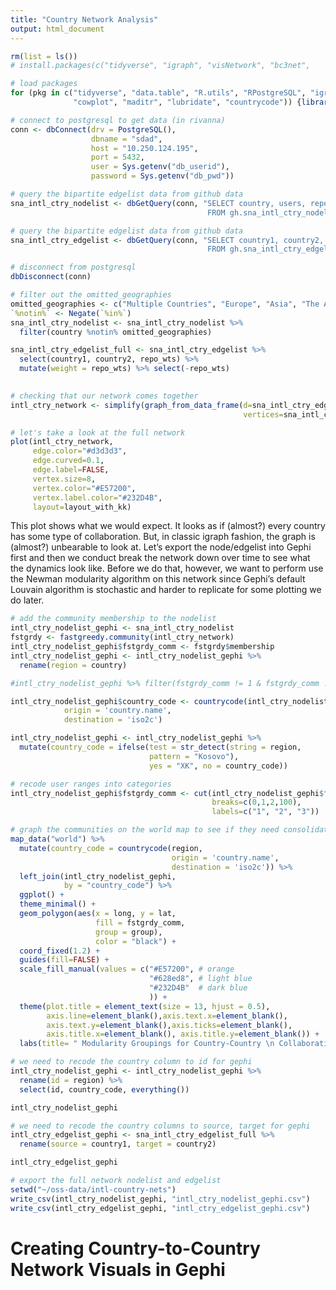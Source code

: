 ```yaml
---
title: "Country Network Analysis"
output: html_document
---
```


```r
rm(list = ls())
# install.packages(c("tidyverse", "igraph", "visNetwork", "bc3net", 

# load packages 
for (pkg in c("tidyverse", "data.table", "R.utils", "RPostgreSQL", "igraph", "rworldmap",
              "cowplot", "maditr", "lubridate", "countrycode")) {library(pkg, character.only = TRUE)}

# connect to postgresql to get data (in rivanna)
conn <- dbConnect(drv = PostgreSQL(), 
                  dbname = "sdad", 
                  host = "10.250.124.195", 
                  port = 5432, 
                  user = Sys.getenv("db_userid"), 
                  password = Sys.getenv("db_pwd"))

# query the bipartite edgelist data from github data  
sna_intl_ctry_nodelist <- dbGetQuery(conn, "SELECT country, users, repos, commits, additions, deletions
                                            FROM gh.sna_intl_ctry_nodelist")

# query the bipartite edgelist data from github data  
sna_intl_ctry_edgelist <- dbGetQuery(conn, "SELECT country1, country2, ctrycode1, ctrycode2, year, repo_wts
                                            FROM gh.sna_intl_ctry_edgelist")

# disconnect from postgresql
dbDisconnect(conn)
```

```r
# filter out the omitted_geographies 
omitted_geographies <- c("Multiple Countries", "Europe", "Asia", "The Americas", "Africa")
`%notin%` <- Negate(`%in%`)
sna_intl_ctry_nodelist <- sna_intl_ctry_nodelist %>% 
  filter(country %notin% omitted_geographies) 

sna_intl_ctry_edgelist_full <- sna_intl_ctry_edgelist %>% 
  select(country1, country2, repo_wts) %>% 
  mutate(weight = repo_wts) %>% select(-repo_wts)
  

# checking that our network comes together 
intl_ctry_network <- simplify(graph_from_data_frame(d=sna_intl_ctry_edgelist_full, 
                                                    vertices=sna_intl_ctry_nodelist, directed=FALSE)) 

# let's take a look at the full network 
plot(intl_ctry_network, 
     edge.color="#d3d3d3", 
     edge.curved=0.1,
     edge.label=FALSE,
     vertex.size=8,
     vertex.color="#E57200", 
     vertex.label.color="#232D4B",
     layout=layout_with_kk)

```

This plot shows what we would expect. It looks as if (almost?) every country has some type of collaboration. But, in classic igraph fashion, the graph is (almost?) unbearable to look at. Let's export the node/edgelist into Gephi first and then we conduct break the network down over time to see what the dynamics look like. Before we do that, however, we want to perform use the Newman modularity algorithm on this network since Gephi's default Louvain algorithm is stochastic and harder to replicate for some plotting we do later. 

```r

# add the community membership to the nodelist 
intl_ctry_nodelist_gephi <- sna_intl_ctry_nodelist
fstgrdy <- fastgreedy.community(intl_ctry_network)
intl_ctry_nodelist_gephi$fstgrdy_comm <- fstgrdy$membership
intl_ctry_nodelist_gephi <- intl_ctry_nodelist_gephi %>% 
  rename(region = country) 

#intl_ctry_nodelist_gephi %>% filter(fstgrdy_comm != 1 & fstgrdy_comm != 2)

intl_ctry_nodelist_gephi$country_code <- countrycode(intl_ctry_nodelist_gephi$region, 
            origin = 'country.name', 
            destination = 'iso2c') 

intl_ctry_nodelist_gephi <- intl_ctry_nodelist_gephi %>% 
  mutate(country_code = ifelse(test = str_detect(string = region, 
                               pattern = "Kosovo"), 
                               yes = "XK", no = country_code))

# recode user ranges into categories  
intl_ctry_nodelist_gephi$fstgrdy_comm <- cut(intl_ctry_nodelist_gephi$fstgrdy_comm, 
                                             breaks=c(0,1,2,100), 
                                             labels=c("1", "2", "3"))

# graph the communities on the world map to see if they need consolidating
map_data("world") %>% 
  mutate(country_code = countrycode(region, 
                                    origin = 'country.name', 
                                    destination = 'iso2c')) %>% 
  left_join(intl_ctry_nodelist_gephi,  
            by = "country_code") %>% 
  ggplot() +
  theme_minimal() +
  geom_polygon(aes(x = long, y = lat, 
                   fill = fstgrdy_comm, 
                   group = group), 
                   color = "black") + 
  coord_fixed(1.2) +
  guides(fill=FALSE) + 
  scale_fill_manual(values = c("#E57200", # orange 
                               "#628ed8", # light blue 
                               "#232D4B"  # dark blue  
                               )) +
  theme(plot.title = element_text(size = 13, hjust = 0.5), 
        axis.line=element_blank(),axis.text.x=element_blank(),
        axis.text.y=element_blank(),axis.ticks=element_blank(),
        axis.title.x=element_blank(), axis.title.y=element_blank()) +
  labs(title= " Modularity Groupings for Country-Country \n Collaboration Networks (GitHub, 2008-2018)")

```

```r

# we need to recode the country column to id for gephi 
intl_ctry_nodelist_gephi <- intl_ctry_nodelist_gephi %>% 
  rename(id = region) %>% 
  select(id, country_code, everything())

intl_ctry_nodelist_gephi

# we need to recode the country columns to source, target for gephi
intl_ctry_edgelist_gephi <- sna_intl_ctry_edgelist_full %>% 
  rename(source = country1, target = country2)

intl_ctry_edgelist_gephi

# export the full network nodelist and edgelist 
setwd("~/oss-data/intl-country-nets")
write_csv(intl_ctry_nodelist_gephi, "intl_ctry_nodelist_gephi.csv")
write_csv(intl_ctry_edgelist_gephi, "intl_ctry_edgelist_gephi.csv") 

```
# Creating Country-to-Country Network Visuals in Gephi 













